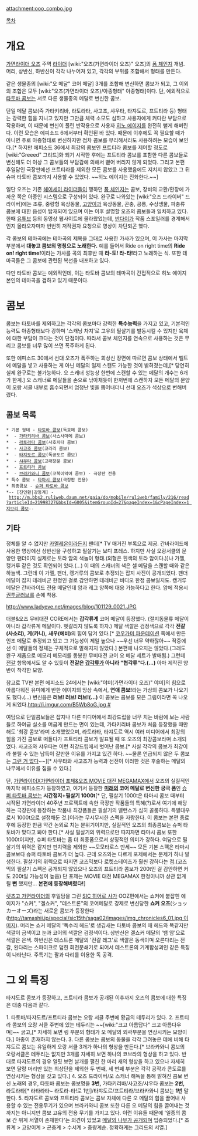attachment:ooo_combo.jpg

[[목차]]
= 개요 =
[[가면라이더 오즈]] 주역 [[라이더]] [wiki:"오즈(가면라이더 오즈)" 오즈]의 [[폼 체인지]] 개념. 머리, 상반신, 하반신이 각각 나누어져 있고, 각각의 부위를 조합해서 형태를 만든다.

같은 생물종의 [wiki:"오 메달" 코어 메달] 3개를 조합해 변신하면 콤보가 되고, 그 이외의 조합은 모두 [wiki:"오즈(가면라이더 오즈)/아종형태" 아종형태]이다. 단, 예외적으로 [[타토바 콤보]]는 서로 다른 생물종의 메달로 변신한 콤보.

단일 메달 콤보(즉 가타키리바, 라토라타, 사고조, 샤우타, 타쟈도르, 프트티라 등) 형태는 강력한 힘을 지니고 있지만 그만큼 체력 소모도 심하고 사용자에게 커다란 부담으로 작용하며, 이 때문에 변신이 풀린 반작용으로 사용자 [[히노 에이지]]를 완전히 뻗게 해버린다. 이런 모습은 에피소드 6에서부터 확인된 바 있다. 때문에 이후에도 꼭 필요할 때가 아니면 주로 아종형태로 변신하지만 점차 콤보를 무리해서라도 사용하려는 모습이 보인다.[* 하지만 에피소드 36에서 최강의 콤보인 프트티라 콤보를 제어할 정도로 [wiki:"Greeed" 그리드]화 되기 시작한 후에는 프트티라 콤보를 포함한 다른 콤보들로 변신해도 더 이상 그 콤보들의 부담감에 의해서 뻗어 버리지 않게 되었다. 그리고 본편 후일담인 극장판에선 프트티라를 제외한 모든 콤보를 사용했음에도 지치지 않았고 그 뒤 슈퍼 타토바 콤보까지 사용할 수 있었다. ~~히노 에이지는 진화한다.~~]

일단 오즈는 기존 [[헤이세이 라이더]]들이 행하던 [[폼 체인지]]는 콤보, 장비의 교환/환장에 가까운 쪽은 아종인 시스템으로 구성되어 있다. 완구로 나와있는 [wiki:"오즈 드라이버" 드라이버]에는 조류, 중량형 육상동물, [[고양이]]과 육상동물, 곤충, 공룡, 수상생물, 파충류 콤보에 대한 음성이 탑재되어 있으며 이는 이후 설명할 오즈의 콤보들과 일치하고 있다. 한때 [[유튜브]] 등의 동영상 웹사이트에 올라왔었는데, [[반다이]]가 작품 스포일러를 경계해서인지 올라오자마자 번번히 저작권자 요청으로 영상이 차단되곤 했다.

각 콤보의 테마곡에는 테마곡의 제목을 그대로 사용한 가사가 있으며, 이 가사는 마지막 부분에서 '''대놓고 콤보의 명칭으로 노래한다.''' 예를 들어서 Ride on right time의 '''Ride on! right time!'''이라는 가사를 곡의 최후반 때 '''라-토! 라-타!'''라고 노래하는 식. 또한 테마곡들은 그 콤보에 관련된 복선을 내포하고 있다.

다만 타토바 콤보는 예외적인데, 이는 타토바 콤보의 테마곡이 간접적으로 히노 에이지 본인의 테마곡을 겸하고 있기 때문이다.

= 콤보 =
콤보는 타토바를 제외하고는 각각의 콤보마다 강력한 '''특수능력'''을 가지고 있고, 기본적인 능력도 아종형태보다 강하며 '스캐닝 차지'로 고유의 필살기를 발동시킬 수 있지만 육체에 대한 부담이 크다는 것이 단점이다. 따라서 콤보 체인지를 연속으로 사용하는 것은 무리고 콤보를 너무 많이 쓰면 폭주하게 된다.

또한 에피소드 30에서 선대 오즈가 폭주하는 회상신 장면에 따르면 콤보 상태에서 벨트에 메달을 넣고 사용하는 게 아닌 메달의 일제 스캔도 가능한 것이 밝혀졌는데,[* 당연히 실제 완구로는 불가능하다. 오 스캐너 성능상 한번에 스캔할 수 있는 메달의 개수는 6개가 한계.] 오 스캐너로 메달들을 손으로 낚아채듯이 한꺼번에 스캔하자 모든 메달의 문양이 오랑 서클 내부로 흡수되면서 엄청난 빛을 뿜어내더니 선대 오즈가 석상으로 변해버렸다.

== 콤보 목록 ==
 * 기본 형태 - [[타토바 콤보]](독호메 콤보)
 * {{{#green 곤충계}}} - [[가타키리바 콤보]](사스사마메 콤보)
 * {{{#gold 고양이계}}} - [[라토라타 콤보]](사호치타 콤보)
 * {{{#gray 중량계}}} - [[사고조 콤보]](코라리 콤보)
 * {{{#red 조류계}}} - [[타쟈도르 콤보]](독공도르 콤보)
 * {{{#blue 수서계}}} - [[샤우타 콤보]](고래장문 콤보) 
 * {{{#purple 공룡계}}} - [[프트티라 콤보]]
 * {{{#orange 파충류계}}} - [[브라카와니 콤보]](코북이악어 콤보) - 극장판 전용
 * 특수 콤보 - [[타마시 콤보]](극장판 전용)
 * 최종콤보 - [[슈퍼 타토바 콤보]]
 *-- [진인환|강등계] - [[http://m.bbs2.ruliweb.daum.net/gaia/do/mobile/ruliweb/family/216/read?articleId=21998327&bbsId=G005&itemGroupId=27&pageIndex=1&cPageIndex=1 지브리 콤보]]--

== 기타 ==
정체를 알 수 없지만 [[카멜레온]]이라든지 팬더[* TV 매거진 부록으로 제공. 간바라이드에 사용한 영상에선 상반신을 구성하고 필살기는 보디 프레스. 하지만 사실 오랑서클의 문양만 팬더이지 실제로는 토라 암의 색놀이 형태.(외형은 흰색의 토라 암이다.)]나 가젤, 캥거루 같은 것도 확인되어 있다.(…) 이 때의 스캐너의 색은 셀 메달을 스캔할 때와 같은 하늘색. 그런데 이 가젤, 팬더, 캥거루의 콤보로 추정되는 잡지 사진이 공개되었다. 팬더 메달이 잡지 테레비군 한정인 걸로 감안하면 테레비군 비디오 한정 콤보일지도. 캥거루 메달은 간바라이드 전용 메달인데 암과 레그 양쪽에 대응 가능하다고 한다. 암에 적용시 [[권투글러브]]를 손에 착용. 

http://www.ladyeve.net/images/blog/101129_0021.JPG

더블&오즈 무비대전 CORE에서는 '''갑각류계''' 코어 메달이 등장했다. (절지동물류 메달이 아니라 갑각류계 메달이다. 헷갈리지 않도록 하자.) 메달 색깔은 검정색으로 각각 '''전갈(사소리),''' '''게(카니),''' '''새우(에비)'''의 힘이 담겨 있다.[* [[코우가미 파운데이션]] 쪽에서 만든 인조 메달로 추정되고 있고 그 가능성이 제일 높으나 ~~우선 너무 약하잖아~~ 작중에선 이 메달들의 정체는 구체적으로 말해지지 않았다.] 본편에 나오지는 않았다.(그래도 완구 제품으로 메모리 메모리를 동봉한 무비대전 코어 오 메달 세트가 발매됨.) 그런데 [[전갈]] 항목에서도 알 수 있듯이 '''전갈은 [[갑각류]]가 아니라 "협각류"다.(...)''' 아마 제작진 양반이 착각한 모양.

참고로 TV판 본편 에피소드 24에서는 [wiki:"야미(가면라이더 오즈)" 야미]의 힘으로 아름다워진 유미에게 반한 에이지의 망상 속에서, '''연애 콤보!'''라는 가상의 콤보가 나오기도 했다.(…) 변신음은 '''러브! 러브! 러브!(…)''' 이 콤보는 콤보를 모은 그림이라면 꼭 나오게 되었다.[[http://i.imgur.com/B5Wb8oG.jpg #]]

여담으로 단일콤보들은 잡지나 다른 미디어에서 최강드립을 너무 치는 바람에 보는 사람들로 하여금 실소를 머금게 만드는 면이 있는데, 가타키리바 콤보가 처음 등장했을 때만 해도 '최강 콤보'라며 소개했었으며, 라토라타, 타쟈도르 역시 여러 미디어에서 최강의 힘을 가진 콤보로 떠들다가 프트티라 콤보가 발표될 때 또 오즈의 최강콤보라며 소개되었다. 사고조와 샤우타는 이런 최강드립에서 벗어난 콤보.[* 사실 각각의 콤보가 최강이라 불릴 수 있는 납득이 갈만한 이유를 가지고 있긴 하다. ~~물론 언급되지 않은 두 콤보는 [[그런 거 없다]]~~][* 샤우타와 사고조가 능력과 선전이 이러한 것은 후술하는 메달의 나무에서 이유를 짚을 수 있다.]

단, [[가면라이더X가면라이더 포제&오즈 MOVIE 대전 MEGAMAX]]에서 오즈의 실질적인 마지막 에피소드가 등장하였고, 여기서 등장한 '''[[미래]]의 코어 메달로 변신한 궁극 폼'''인 [[슈퍼 타토바 콤보]]는 '''시간정지+필살기 1000t'''[* 단, 필살기 1000t은 타마시 콤보 때부터 시작된 가면라이더 40주년 프로젝트에 속한 극장판 작품들의 특혜(?)로서 여기에 해당하는 극장판에 등장하는 작품내 최강폼들은 필살기의 밸런스가 심히 골룸하다. 특별대우로서 1000t으로 설정해둔 것.]이라는 무시무시한 스펙을 자랑한다. 이 콤보는 본편 종료후에 등장한 만큼 약간 논외로 치는 분위기이지만, 실질적인 오즈의 최종콤보는 슈퍼 타토바가 맞다고 봐야 한다.[* 사실 필살기의 위력으로만 따지자면 타마시 콤보 또한 1000t이지만, 슈퍼 타토바는 좀 더 최종폼으로서 상징적인 의미가 강하다. 여담으로 필살기의 위력은 같지만 펀치력을 제외한 ~~모모타로스 만세~~ 모든 기본 스펙은 타마시 콤보보다 슈퍼 타토바 콤보가 더 높다. 근데 오즈와는 다르게 포제에서는 문제가 하나 발생한다. 필살기의 위력으로 따지면 코즈믹보다 로켓스테이츠가 훨씬 강하다는 점.(코즈믹의 필살기 스펙은 공개되지 않았으나 오즈의 프트티라 콤보가 200t인 걸 감안하면 커도 200t일 가능성이 높음) 단 포제는 MOVIE 대전 MEGAMAX 한정이니까 상관 없게 될 '''뻔''' 했지만... '''본편에 등장해버렸다!''']

[[오즈·덴오·올라이더 렛츠 고 가면라이더|렛츠고 가면라이더]]의 후일담을 그린 [[SIC 히어로 사가]] OOZ편에서는 쇼커에 붙잡힌 에이지가 "쇼커", "겔쇼커", "데스트론"의 코어메달로 강제로 변신당한 '''쇼커 오즈'''(ショッカーオーズ)라는 새로운 콤보가 등장한다([[http://tamashii.jp/special/sic15th/saga02/images/img_chronicles6_01.jpg 이미지]]). 머리는 쇼커 메달의 '독수리 헤드'로 생김새는 타토바 콤보의 매 헤드와 똑같지만 색깔이 금색이고 눈과 코어의 색깔은 검정색이다. 상반신은 겔쇼커 메달의 '뱀 암'으로 색깔은 은색. 하반신은 데스트론 메달의 '전갈 레그'로 색깔은 동색이며 오른다리는 전갈, 왼다리는 스파이크로 덮힌 회전분쇄기로 되어서 데스트론의 기계합성괴인 같은 특징이 나타난다. 주특기는 팔과 다리를 이용한 독 공격.

= 그 외 특징 =
타쟈도르 콤보가 등장하고, 프트티라 콤보가 공개된 이후까지 오즈의 콤보에 대한 특징은 대충 다음과 같다.

1. 타토바/타쟈도르/프트티라 콤보는 오랑 서클 주변에 황금의 테두리가 있다.
2. 프트티라 콤보의 오랑 서클 주변에 있는 테두리는 ~~[wiki:"크고 아름답다" 크고 아름다우며]~~ 굵고,[* 자세히 보면 링 부분의 형태가 오 메달의 외곽부분을 연상시키는 모양이다.] 아종이 존재하지 않는다.
3. 다른 콤보는 콤보의 동물을 각각 그려놓은 데에 비해 타쟈도르 콤보는 유일하게 오랑 서클 3개가 하나의 형상을 만든다.[* 브라카와니 콤보의 오랑서클은 테두리는 없지만 3개를 자세히 보면 하나의 코브라의 형상을 하고 있다. 반대로 타쟈도르의 경우 얼핏 보면 날개를 펼친 한 마리 새의 형상을 하고 있으나 자세히 보면 달랑 머리만 있는 최상단을 제외한 두 번째, 세 번째 부분은 각각 공작과 콘도르를 연상시키는 형상을 갖고 있다.]
4. 오즈 드라이버/오 스캐너 해독을 통해 밝혀진 콤보 변신 노래의 경우, 타토바 콤보는 콤보명을 '''3번,''' 가타키리바/사고조/샤우타 콤보는 '''2번,''' 라토라타[* 라타라타~ 라토라-타!로 1번]/타쟈도르/프트티라/브라카와니 콤보는 '''1번''' 말한다. 
5. 타쟈도르 콤보와 프트티라 콤보는 콤보 자체에 다른 오 메달의 힘을 끌어내 사용할 수 있는 전용무기가 있으며 브라카와니 콤보 또한 다른 오 메달의 힘을 끌어내는 것까지는 아니지만 콤보 고유의 전용 무기를 가지고 있다.
이런 이유들 때문에 '일종의 콤보 간 위계 서열이 존재한다'는 의견이 있었고 [http://images4.wikia.nocookie.net/__cb20120310204529/kamenrider/images/7/76/315881_296334910394015_108261035868071_1169655_1903687410_n.jpg 메달의 나무가 공개되며] 입증되었다.[* 조류계 > 고양이계 > 곤충계 > 수서계 > 중량계순. 정확하게는 그리드의 서열.]

